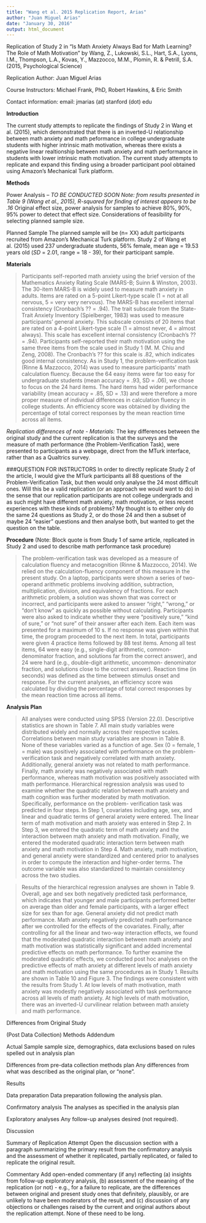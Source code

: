 ```yaml
---
title: "Wang et al. 2015 Replication Report, Arias"
author: "Juan Miguel Arias"
date: "January 30, 2016"
output: html_document
---
```


Replication of Study 2 in "Is Math Anxiety Always Bad for Math Learning? The Role of Math Motivation" by Wang, Z., Lukowski, S.L., Hart, S.A., Lyons, I.M., Thompson, L.A., Kovas, Y., Mazzocco, M.M., Plomin, R. & Petrill, S.A. (2015, Psychological Science)

Replication Author: Juan Miguel Arias

Course Instructors: Michael Frank, PhD, Robert Hawkins, & Eric Smith

Contact information: email: jmarias (at) stanford (dot) edu 


**Introduction**

The current study attempts to replicate the findings of Study 2 in Wang et al. (2015), which demonstrated that there is an inverted-U relationship between math anxiety and math peformance in college undergraduate students with higher intrinsic math motivation, whereas there exists a negative linear realtionship between math anxiety and math performance in students with lower intrinsic math motivation. The current study attempts to replicate and expand this finding using a broader participant pool obtained using Amazon's Mechanical Turk platform.



**Methods**

Power Analysis -- *TO BE CONDUCTED SOON*
	*Note: from results presented in Table 9 (Wang et al., 2015), R-squared for finding of interest appears to be .16*
	Original effect size, power analysis for samples to achieve 80%, 90%, 95% power to detect that effect size.  Considerations of feasibility for selecting planned sample size.

Planned Sample
	The planned sample will be (n= XX) adult participants recruited from Amazon's Mechanical Turk platform. Study 2 of Wang et al. (2015) used 237 undergraduate students, 56% female, mean age = 19.53 years old (*SD* = 2.01, range = 18 - 39), for their participant sample.
	

**Materials**

>  Participants self-reported math anxiety using the brief version of the Mathematics Anxiety Rating Scale (MARS-B; Suinn & Winston, 2003). The 30-item MARS-B is widely used to measure math anxiety in adults. Items are rated on a 5-point Likert-type scale (1 = not at all nervous, 5 = very very nervous). The MARS-B has excellent internal consistency (Cronbach's ?? = .94). The trait subscale from the State-Trait Anxiety
Inventory (Spielberger, 1983) was used to measure participants' general anxiety. This subscale consists of 20 items that are rated on a 4-point Likert-type scale (1 = almost never, 4 = almost always). This scale has excellent internal consistency (Cronbach's ?? = .94). Participants self-reported their math motivation using the same three items from the scale used in Study 1 (M. M. Chiu and Zeng, 2008). The Cronbach's ?? for this scale is .82, which indicates good internal consistency. As in Study 1, the problem-verification task (Rinne & Mazzocco, 2014) was used to measure participants' math calculation fluency. Because the 64 easy items were far too easy for undergraduate students (mean accuracy = .93, SD = .06), we chose to focus on the 24 hard items. The hard items had wider performance variability (mean accuracy = .85, SD = .13) and were therefore a more proper measure of individual differences in calculation fluency in college students. An efficiency score was obtained by dividing the percentage of total correct responses by the mean reaction time across all items.

*Replication differences of note - Materials:*
The key differences between the original study and the current replication is that the surveys and the measure of math performance (the Problem-Verification Task), were presented to participants as a webpage, direct from the MTurk interface, rather than as a Qualtrics survey.

###QUESTION FOR INSTRUCTORS
In order to directly replicate Study 2 of the article, I would give the MTurk participants all 88 questions of the Problem-Verification Task, but then would only analyse the 24 most difficult ones. Will this be a valid replication (or an approach we would want to do) in the sense that our replication participants are not college undergrads and as such might have different math anxiety, math motivation, or less recent experiences with these kinds of problems? My thought is to either only do the same 24 questions as Study 2, or do those 24 and then a subset of maybe 24 "easier" questions and then analyse both, but wanted to get the question on the table. 

**Procedure**
	(Note: Block quote is from Study 1 of same article, replicated in Study 2 and used to describe math performance task procedure)
	
>  The problem-verification task was developed as a measure of calculation fluency and metacognition (Rinne & Mazzocco, 2014). We relied on the calculation-fluency component of this measure in the present study. On a laptop, participants were shown a series of two-operand arithmetic problems involving addition, subtraction, multiplication, division, and equivalency of fractions. For each arithmetic problem, a solution was shown that was correct or incorrect, and participants were asked to answer "right," "wrong," or "don't know" as quickly as possible without calculating. Participants were also asked to indicate whether they were "positively sure," "kind of sure," or "not sure" of their answer after each item. Each item was presented for a maximum of 10 s. If no response was given within that time, the program proceeded to the next item.
	In total, participants were given 4 practice items followed by 88 test items. Among all test items, 64 were easy (e.g., single-digit arithmetic, common-denominator fraction, and solutions far from the correct answer), and 24 were hard (e.g., double-digit arithmetic, uncommon- denominator fraction, and solutions close to the correct answer). Reaction time (in seconds) was defined as the time between stimulus onset and response. For the current analyses, an efficiency score was calculated by dividing the percentage of total correct responses by the mean reaction time across all items.
	
	
**Analysis Plan**

>	 All analyses were conducted using SPSS (Version 22.0). Descriptive statistics are shown in Table 7. All main study variables were distributed widely and normally across their respective scales. Correlations between main study variables are shown in Table 8. None of these variables varied as a function of age. Sex (0 = female, 1 = male) was positively associated with performance on the problem-verification task and negatively correlated with math anxiety. Additionally, general anxiety was not related to math performance. Finally, math anxiety was negatively associated with math performance, whereas math motivation was positively associated with math performance.
  Hierarchical regression analysis was used to examine whether the quadratic relation between math anxiety and math cognition was further moderated by math motivation. Specifically, performance on the problem- verification task was predicted in four steps. In Step 1, covariates including age, sex, and linear and quadratic terms of general anxiety were entered. The linear term of math motivation and math anxiety was entered in Step 2. In Step 3, we entered the quadratic term of math anxiety and the interaction between math anxiety and math motivation. Finally, we entered the moderated quadratic interaction term between math anxiety and math motivation in Step 4. Math anxiety, math motivation, and general anxiety were standardized and centered prior to analyses in order to compute the interaction and higher-order terms. The outcome variable was also standardized to maintain consistency across the two studies.
 
>  Results of the hierarchical regression analyses are shown in Table 9. Overall, age and sex both negatively predicted task performance, which indicates that younger and male participants performed better on average than older and female participants, with a larger effect size for sex than for age. General anxiety did not predict math performance. Math anxiety negatively predicted math performance after we controlled for the effects of the covariates. Finally, after controlling for all the linear and two-way interaction effects, we found that the moderated quadratic interaction between math anxiety and math motivation was statistically significant and added incremental predictive effects on math performance.
  To further examine the moderated quadratic effects, we conducted post hoc analyses on the predictive effects of math anxiety at different levels of math anxiety and math motivation using the same procedures as in Study 1. Results are shown in Table 10 and Figure 3. The findings were consistent with the results from Study 1. At low levels of math motivation, math anxiety was modestly negatively associated with task performance across all levels of math anxiety. At high levels of math motivation, there was an inverted-U curvilinear relation between math anxiety and math performance.
	
	
Differences from Original Study

(Post Data Collection) Methods Addendum

Actual Sample
	sample size, demographics, data exclusions based on rules spelled out in analysis plan

Differences from pre-data collection methods plan
	Any differences from what was described as the original plan, or "none".


Results

Data preparation
	Data preparation following the analysis plan.

Confirmatory analysis
	The analyses as specified in the analysis plan

Exploratory analyses
Any follow-up analyses desired (not required).

Discussion

Summary of Replication Attempt
Open the discussion section with a paragraph summarizing the primary result from the confirmatory analysis and the assessment of whether it replicated, partially replicated, or failed to replicate the original result.  

Commentary
Add open-ended commentary (if any) reflecting (a) insights from follow-up exploratory analysis, (b) assessment of the meaning of the replication (or not) - e.g., for a failure to replicate, are the differences between original and present study ones that definitely, plausibly, or are unlikely to have been moderators of the result, and (c) discussion of any objections or challenges raised by the current and original authors about the replication attempt.  None of these need to be long.

